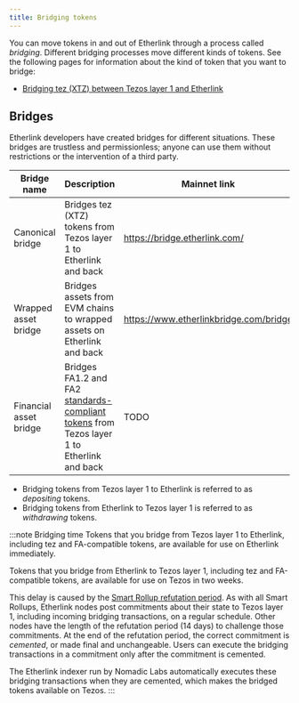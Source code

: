 ```yaml
---
title: Bridging tokens
---
```


You can move tokens in and out of Etherlink through a process called _bridging_.
Different bridging processes move different kinds of tokens.
See the following pages for information about the kind of token that you want to bridge:

- [Bridging tez (XTZ) between Tezos layer 1 and Etherlink](./bridging-xtz)

## Bridges

Etherlink developers have created bridges for different situations.
These bridges are trustless and permissionless; anyone can use them without restrictions or the intervention of a third party.

Bridge name | Description | Mainnet link | Testnet link
--- | --- | --- | ---
Canonical bridge | Bridges tez (XTZ) tokens from Tezos layer 1 to Etherlink and back | https://bridge.etherlink.com/ | https://testnet.bridge.etherlink.com/
Wrapped asset bridge | Bridges assets from EVM chains to wrapped assets on Etherlink and back | https://www.etherlinkbridge.com/bridge | Not available on Etherlink Testnet
Financial asset bridge | Bridges FA1.2 and FA2 [standards-compliant tokens](https://docs.tezos.com/architecture/tokens) from Tezos layer 1 to Etherlink and back | TODO | TODO

- Bridging tokens from Tezos layer 1 to Etherlink is referred to as _depositing_ tokens.
- Bridging tokens from Etherlink to Tezos layer 1 is referred to as _withdrawing_ tokens.

:::note Bridging time
Tokens that you bridge from Tezos layer 1 to Etherlink, including tez and FA-compatible tokens, are available for use on Etherlink immediately.

Tokens that you bridge from Etherlink to Tezos layer 1, including tez and FA-compatible tokens, are available for use on Tezos in two weeks.

This delay is caused by the [Smart Rollup refutation period](https://docs.tezos.com/architecture/smart-rollups#refutation-periods).
As with all Smart Rollups, Etherlink nodes post commitments about their state to Tezos layer 1, including incoming bridging transactions, on a regular schedule.
Other nodes have the length of the refutation period (14 days) to challenge those commitments.
At the end of the refutation period, the correct commitment is _cemented_, or made final and unchangeable.
Users can execute the bridging transactions in a commitment only after the commitment is cemented.

The Etherlink indexer run by Nomadic Labs automatically executes these bridging transactions when they are cemented, which makes the bridged tokens available on Tezos.
:::
